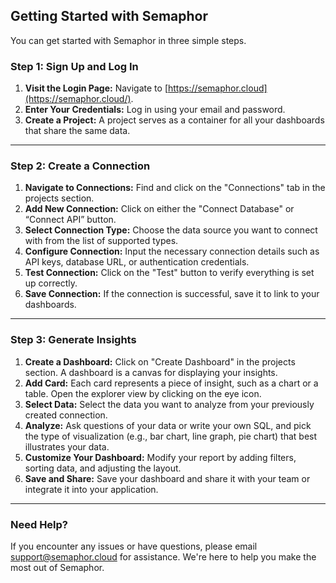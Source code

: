 ## Getting Started with Semaphor

You can get started with Semaphor in three simple steps.

### Step 1: Sign Up and Log In

1. **Visit the Login Page:** Navigate to [https://semaphor.cloud](https://semaphor.cloud/).
2. **Enter Your Credentials:** Log in using your email and password.
3. **Create a Project:** A project serves as a container for all your dashboards that share the same data.

---

### Step 2: Create a Connection

1. **Navigate to Connections:** Find and click on the "Connections" tab in the projects section.
2. **Add New Connection:** Click on either the "Connect Database" or “Connect API” button.
3. **Select Connection Type:** Choose the data source you want to connect with from the list of supported types.
4. **Configure Connection:** Input the necessary connection details such as API keys, database URL, or authentication credentials.
5. **Test Connection:** Click on the "Test" button to verify everything is set up correctly.
6. **Save Connection:** If the connection is successful, save it to link to your dashboards.

---

### Step 3: Generate Insights

1. **Create a Dashboard:** Click on "Create Dashboard" in the projects section. A dashboard is a canvas for displaying your insights.
2. **Add Card:** Each card represents a piece of insight, such as a chart or a table. Open the explorer view by clicking on the eye icon.
3. **Select Data:** Select the data you want to analyze from your previously created connection.
4. **Analyze:** Ask questions of your data or write your own SQL, and pick the type of visualization (e.g., bar chart, line graph, pie chart) that best illustrates your data.
5. **Customize Your Dashboard:** Modify your report by adding filters, sorting data, and adjusting the layout.
6. **Save and Share:** Save your dashboard and share it with your team or integrate it into your application.

---

### **Need Help?**

If you encounter any issues or have questions, please email support@semaphor.cloud for assistance. We're here to help you make the most out of Semaphor.
